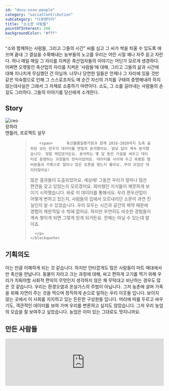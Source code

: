 ```yaml
---
id: "docu-soso-people"
category: "socialContribution"
subCategory: "다큐멘터리"
title: "소소한 사람들"
pointOfInterest: 260
backgroundColor: "#fff"
---
```


“소와 함께하는 사람들, 그리고 그들의 시간”
씨를 심고 그 씨가 싹을 틔울 수 있도록 애쓰며 끝내 그 결실을 수확해내는 농부들의 노고를 우리는 어린 시절 꽤나 자주 듣고 자란다. 허나 매일 매일 그 자리를 지켜온 축산업자들의 이야기는 어딘가 모르게 생경하다. 어쩌면 오랫동안 축산업의 자리를 지켜온 ‘사람들’에 대해, 그리고 그들의 삶과 시간에 대해 지나치게 무심했던 건 아닐까.
너무나 당연한 일들은 언제나 그 자리에 있을 것만 같은 익숙함으로 인해 그 스스로조차도 매 순간 자신의 가치를 구태여 증명해내려 하지 않는데사실은 그래서 그 자체로 소중하기 마련이다. 소도, 그 소를 길러내는 사람들의 손길도 그러하다.
그들의 이야기를 당신에게 소개한다.

## Story

<section className="text-center not-prose mb-8">
   <figcaption className="mt-6 flex items-center justify-center space-x-4 text-left">
      <img
        src="/images/people/chr.jpg"
        alt="ceo"
        className="w-14 h-14 rounded-full"
        loading="lazy"
      />
      <div>
        <div className="text-slate-900 font-semibold dark:text-white">
            장하라
        </div>
        <div className="mt-0.5 text-sm leading-6">앤틀러, 프로젝트 실무</div>
      </div>
    </figcaption>
  <figure className="inline-block">
    <blockquote>
      <p className="mt-6 max-w-3xl mx-auto text-lg inline-block">
    
        <span>      축산물품질평가원과 함께 2016-2020까지 도축 출하된 모든 한우의 데이터를 면밀히 분석했어요. 밤낮 없이 계속 분석했습니다. 정말 재밌었거든요. 분석하는 몇 달 동안 가설을 세우고 데이터로 증명하는 과정들의 연속이었어요. 데이터를 사이에 두고 축평원 멤버분들과 카톡으로 얼마나 많은 토론을 했는지 몰라요. 무려 모집단 데이터잖아요!
많은 결과들이 도출되었어요. 세상에! 그동안 우리가 얼마나 많은 편견을 갖고 있었는지 모르겠어요. 희미했던 지식들이 깨끗하게 보이기 시작했습니다. 바로 이 데이터를 통해서요. 우리 한우산업이 어떻게 변하고 있는지, 사람들의 입에서 오르내리던 소문이 과연 진실인지 알 수 있었습니다. 우리 모두는 시간과 공간의 제약 때문에 경험이 제한적일 수 밖에 없어요. 하지만 우연히도 비슷한 경험들이 계속 쌓이게 되면 그렇게 믿게 되거든요. 전체는 아닐 수 있는데 말이죠. </span>

      </p>
    </blockquote>

  </figure>
</section>

## 기획의도

아는 만큼 이해하게 되는 것 같습니다. 하지만 안타깝게도 많은 사람들이 마트
매대에서만 축산을 만납니다. 동물이 자라고 크는 과정에 대해, 싸고 편하게 고기를
먹기 위해 우리가 치뤄야할 사회적 편익이 무엇인지 생각하지 않은 채 무턱대고
비난하는 경우도 많은 것 같습니다. 우리는 환경오염과 온실가스의 주범이
아닙니다. 그저 농촌에 살며 가족을 위해 자연이 주는 것을 먹으며 정직하게 손으로
일하는 우리 이웃들 입니다. 보이지 않는 곳에서 이 사회를 지지하고 있는 든든한
구성원들 입니다. 머리에 띠를 두르고 싸우기도, 객관적인 데이터를 보여 가며
우리를 변론하고 싶지도 않았습니다. 그저 우리 농업의 모습을 잘 보여주고
싶었습니다. 농업은 이미 있는 그대로도 멋지니까요.

## 만든 사람들

<MadeBy />
<div className="rounded-xl mt-20 relative pb-[56.25%] pt-8 h-0 overflow-hidden">
  <iframe
    className="absolute top-0 left-0 w-full h-full"
    width="100%"
    height="auto"
    src="https://www.youtube.com/embed/RPc3bnRkAvs"
    title="YouTube video player"
    frameBorder="0"
    allow="accelerometer; autoplay; clipboard-write; encrypted-media; gyroscope; picture-in-picture"
    allowFullScreen
  ></iframe>
</div>
